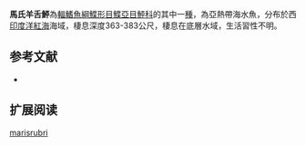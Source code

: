 {{Speciesbox
| name = 馬氏羊舌鮃
| image = 
| image_width = 250px
| image_caption = 
| status = NE
| status_system = IUCN3.1
| genus = Arnoglossus
| species = marisrubri
| authority = Klausewitz & Schneider, 1986
| synonyms = 
}}

'''馬氏羊舌鮃'''為[[輻鰭魚綱|輻鰭魚綱]][[鰈形目|鰈形目]][[鰈亞目|鰈亞目]][[鮃科|鮃科]]的其中一[[種|種]]，為亞熱帶海水魚，分布於西[[印度洋|印度洋]][[紅海|紅海]]海域，棲息深度363-383公尺，棲息在底層水域，生活習性不明。
==参考文献==
*{{FishBase_species|genus=Arnoglossus|species=marisrubri|year=2014|month=4}}

== 扩展阅读 ==
{{refbegin}}
{{wikispecies-inline|Arnoglossus marisrubri|馬氏羊舌鮃}}
{{refend}}
{{Taxonbar|from=Q2168495}}

[[Category:羊舌鮃屬|marisrubri]]


{{魚類小作品}}